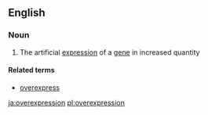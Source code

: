 ==English==

===Noun===
{{en-noun|~}}

# {{label|en|genetics}} The artificial [[expression]] of a [[gene]] in increased quantity

====Related terms====
* [[overexpress]]

[[ja:overexpression]]
[[pl:overexpression]]